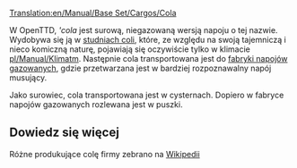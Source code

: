 [[Translation:en/Manual/Base Set/Cargos/Cola]]

{{pl/Ładunek|name=Cola
|image=ColaWells.png
|produced=[[pl/Manual/Base Set/Industries/Studnia coli|Studnia coli]]
|accepted=[[pl/Manual/Base Set/Industries/Fabryka napojów gazowanych|Fabryka napojów gazowanych]]
}}
W OpenTTD, '''cola'' jest surową, niegazowaną wersją napoju o tej nazwie. Wydobywa się ją w [[pl/Manual/Base Set/Industries/Studnia coli|studniach coli]], które, ze względu na swoją tajemniczą i nieco komiczną naturę, pojawiają się oczywiście tylko w klimacie [[pl/Manual/Klimat]]m. Następnie cola transportowana jest do [[pl/Manual/Base Set/Industries/Fabryka napojów gazowanych|fabryki napojów gazowanych]], gdzie przetwarzana jest w bardziej rozpoznawalny napój musujący.

Jako surowiec, cola transportowana jest w cysternach. Dopiero w fabryce napojów gazowanych rozlewana jest w puszki.

==Dowiedz się więcej==

Różne produkujące colę firmy zebrano na [https://pl.wikipedia.org/wiki/Cola Wikipedii]